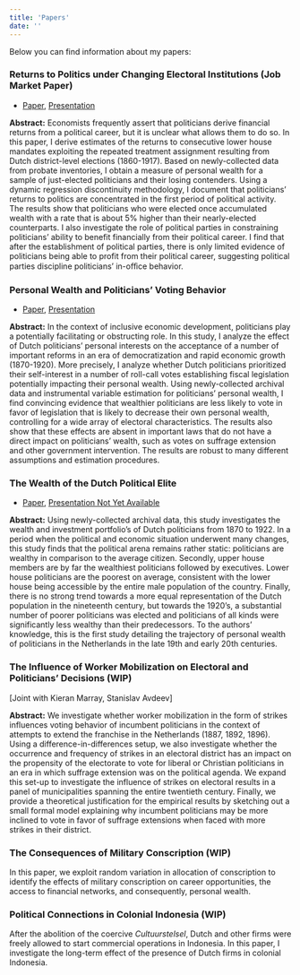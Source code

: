 ```yaml
---
title: 'Papers'
date: ''
---
```


Below you can find information about my papers:

### Returns to Politics under Changing Electoral Institutions (Job Market Paper)

- [Paper](/papers/polrents.pdf), [Presentation](/papers/pres_polrents.pdf)

**Abstract:** Economists frequently assert that politicians derive financial returns from a political career, but it is unclear what allows them to do so. In this paper, I derive estimates of the returns to consecutive lower house mandates exploiting the repeated treatment assignment resulting from Dutch district-level elections (1860-1917). Based on newly-collected data from probate inventories, I obtain a measure of personal wealth for a sample of just-elected politicians and their losing contenders. Using a dynamic regression discontinuity methodology, I document that politicians’ returns to politics are concentrated in the first period of political activity. The results show that politicians who were elected once accumulated wealth with a rate that is about 5% higher than their nearly-elected counterparts. I also investigate the role of political parties in constraining politicians’ ability to benefit financially from their political career. I find that after the establishment of political parties, there is only limited evidence of politicians being able to profit from their political career, suggesting political parties discipline politicians’ in-oﬀice behavior.

### Personal Wealth and Politicians' Voting Behavior

- [Paper](/papers/polelite_votingbehavior.pdf), [Presentation](/papers/pres_polelite_votingbehavior.pdf)

**Abstract:** In the context of inclusive economic development, politicians play a potentially facilitating or obstructing role. In this study, I analyze the effect of Dutch politicians' personal interests on the acceptance of a number of important reforms in an era of democratization and rapid economic growth (1870-1920). More precisely, I analyze whether Dutch politicians prioritized their self-interest in a number of roll-call votes establishing fiscal legislation potentially impacting their personal wealth. Using newly-collected archival data and instrumental variable estimation for politicians' personal wealth, I find convincing evidence that wealthier politicians are less likely to vote in favor of legislation that is likely to decrease their own personal wealth, controlling for a wide array of electoral characteristics. The results also show that these effects are absent in important laws that do not have a direct impact on politicians' wealth, such as votes on suffrage extension and other government intervention. The results are robust to many different assumptions and estimation procedures. 



### The Wealth of the Dutch Political Elite

- [Paper](/papers/wealth.pdf), [Presentation Not Yet Available](/)

**Abstract:** Using newly-collected archival data, this study investigates the wealth and investment portfolio’s of Dutch politicians from 1870 to 1922. In a period when the political and economic situation underwent many changes, this study finds that the political arena remains rather static: politicians are wealthy in comparison to the average citizen. Secondly, upper house members are by far the wealthiest politicians followed by executives. Lower house politicians are the poorest on average, consistent with the lower house being accessible by the entire male population of the country. Finally, there is no strong trend towards a more equal representation of the Dutch population in the nineteenth century, but towards the 1920’s, a substantial number of poorer politicians was elected and politicians of all kinds were significantly less wealthy than their predecessors. To the authors’ knowledge, this is the first study detailing the trajectory of personal wealth of politicians in the Netherlands in the late 19th and early 20th centuries.

### The Influence of Worker Mobilization on Electoral and Politicians' Decisions (WIP)

[Joint with Kieran Marray, Stanislav Avdeev]

**Abstract:** We investigate whether worker mobilization in the form of strikes influences voting behavior of incumbent politicians in the context of attempts to extend the franchise in the Netherlands (1887, 1892, 1896). Using a difference-in-differences setup, we also investigate whether the occurrence and frequency of strikes in an electoral district has an impact on the propensity of the electorate to vote for liberal or Christian politicians in an era in which suffrage extension was on the political agenda. We expand this set-up to investigate the influence of strikes on electoral results in a panel of municipalities spanning the entire twentieth century. Finally, we provide a theoretical justification for the empirical results by sketching out a small formal model explaining why incumbent politicians may be more inclined to vote in favor of suffrage extensions when faced with more strikes in their district.


### The Consequences of Military Conscription (WIP)

In this paper, we exploit random variation in allocation of conscription to identify the effects of military conscription on career opportunities, the access to financial networks, and consequently, personal wealth. 

### Political Connections in Colonial Indonesia (WIP)

After the abolition of the coercive _Cultuurstelsel_, Dutch and other firms were freely allowed to start commercial operations in Indonesia. In this paper, I investigate the long-term effect of the presence of Dutch firms in colonial Indonesia.




